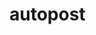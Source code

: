 # autopost


<ul className="grid grid-cols-1 md:grid-cols-2 lg:grid-cols-3 xl:grid-cols-4 gap-4 -ml-6">

<ReferenceCard
    title="add"
    description="This command allows the user to add an autopost webhook feed to a channel. It allows the user to receive..."
    url="/bot/reference/discord/autopost/add"
/>
<ReferenceCard
    title="list"
    description="This command allows users to view all webhook feeds associated with a particular channel that have been set up..."
    url="/bot/reference/discord/autopost/list"
/>
<ReferenceCard
    title="remove"
    description="This command allows the user to remove an autopost webhook feed from the channel. When executed, it will remove..."
    url="/bot/reference/discord/autopost/remove"
/>
</ul>
